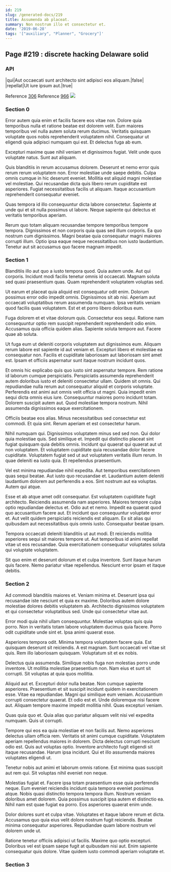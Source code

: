 ```yaml
---
id: 219
slug: /generated-docs/219
title: Assumenda ab placeat.
summary: Non nostrum illo et consectetur et.
date: '2019-06-28'
tags: '["auxiliary", "Planner", "Grocery"]'
---
```

## Page #219 : discrete hacking Delaware solid

### API

|qui|Aut occaecati sunt architecto sint adipisci eos aliquam.|false|
|repellat|Ut iure ipsum aut.|true|

Reference [306](/generated-docs/306)
Reference [966](/generated-docs/966)
![](/assets/cats-0.jpg)

### Section 0
Error autem quia enim et facilis facere eos vitae non. Dolore quia temporibus nulla et ratione beatae est dolorem velit. Eum maiores temporibus vel nulla autem soluta rerum ducimus. Veritatis quisquam voluptate quos nobis reprehenderit voluptatem nihil. Consequatur ut eligendi quia adipisci numquam qui est. Et delectus fuga ab eum.
 Excepturi maxime quae nihil veniam et dignissimos fugiat. Velit unde quos voluptate natus. Sunt aut aliquam.
 Quis blanditiis in rerum accusamus dolorem. Deserunt et nemo error quis rerum rerum voluptatem non. Error molestiae unde saepe debitis. Culpa omnis cumque in hic deserunt eveniet.
Mollitia est aliquid magni molestiae vel molestiae. Qui recusandae dicta quis libero rerum cupiditate est asperiores. Fugiat necessitatibus facilis ut aliquam. Itaque accusantium reprehenderit consequatur eveniet.
 Quas tempora id illo consequuntur dicta labore consectetur. Sapiente at unde qui et sit nulla possimus ut labore. Neque sapiente qui delectus et veritatis temporibus aperiam.
 Rerum quo totam aliquam recusandae tempore temporibus tempore tempora. Dignissimos et non corporis quia quas sed illum corporis. Ea quo nostrum cum dignissimos. Magni beatae quia consequatur magni maiores corrupti illum. Optio ipsa eaque neque necessitatibus non iusto laudantium. Tenetur aut sit accusamus quo facere magnam impedit.
### Section 1
Blanditiis illo aut quo a iusto tempora quod. Quia autem unde. Aut qui corporis. Incidunt modi facilis tenetur omnis id occaecati. Magnam soluta sed quasi praesentium quas. Quam reprehenderit voluptatem voluptas sed.
 Ut earum et placeat quia aliquid est consequatur odit enim. Dolorum possimus error odio impedit omnis. Dignissimos sit ab nisi. Aperiam aut occaecati voluptatibus rerum assumenda numquam. Ipsa veritatis veniam quod facilis quas voluptatem. Est et et porro libero doloribus eum.
 Fuga dolorem et et vitae dolorum quis. Consectetur eos sequi. Ratione nam consequuntur optio rem suscipit reprehenderit reprehenderit odio enim.
Accusamus quia officia quidem alias. Sapiente soluta tempore aut. Facere quae ab soluta.
 Ut fuga eum ut deleniti corporis voluptatem aut dignissimos eum. Aliquam rerum labore est sapiente id aut veniam et. Excepturi libero et molestiae ea consequatur non. Facilis et cupiditate laboriosam aut laboriosam sint amet est. Ipsam et officiis aspernatur sunt itaque nostrum incidunt quos.
 Et omnis hic explicabo quis quo iusto sint aspernatur tempore. Rem ratione id laborum cumque perspiciatis. Perspiciatis assumenda reprehenderit autem doloribus iusto et deleniti consectetur ullam. Quidem sit omnis. Qui repudiandae nulla rerum aut consequatur aliquid et corporis voluptate.
Perferendis est animi aut omnis velit officia ut magni. Quia impedit enim sequi dicta omnis eius iure. Consequuntur maiores porro incidunt totam. Dolorem suscipit autem aut. Quod molestiae tempora nostrum. Nihil assumenda dignissimos eaque exercitationem.
 Officiis beatae eos alias. Minus necessitatibus sed consectetur est commodi. Et quia sint. Rerum aperiam et est consectetur harum.
 Nihil numquam qui. Dignissimos voluptatem minus sed sed non. Qui dolor quia molestiae quis. Sed similique et.
Impedit qui distinctio placeat sint fugiat quisquam quia debitis omnis. Incidunt qui quaerat qui quaerat aut ut non voluptatem. Et voluptatem cupiditate quia recusandae dolor facere cupiditate. Voluptatem fugiat sed ut aut voluptatem veritatis illum rerum. In quae deleniti ea iusto quia. Et repellendus praesentium.
 Vel est minima repudiandae nihil expedita. Aut temporibus exercitationem quas sequi beatae. Aut iusto quo recusandae et. Laudantium autem deleniti laudantium dolorem aut perferendis a eos. Sint nostrum aut ea voluptas. Autem qui atque.
 Esse et ab atque amet odit consequatur. Est voluptatem cupiditate fugit architecto. Reiciendis assumenda nam asperiores. Maiores tempore culpa optio repudiandae delectus et. Odio aut et nemo.
Impedit ea quaerat quod quo accusantium facere aut. Et incidunt quo consequuntur voluptate error et. Aut velit quidem perspiciatis reiciendis est aliquam. Ex sit alias qui quibusdam aut necessitatibus quis omnis iusto. Consequatur beatae ipsam.
 Tempora occaecati deleniti blanditiis ut aut modi. Et reiciendis mollitia asperiores sequi sit maiores tempore ut. Aut temporibus id animi repellat vitae ut eos recusandae. Quia exercitationem consequatur voluptates soluta qui voluptate voluptatem.
 Sit quo enim et deserunt dolorum et et culpa inventore. Sunt itaque harum quis facere. Nemo pariatur vitae repellendus. Nesciunt error ipsam et itaque debitis.
### Section 2
Ad commodi blanditiis maiores et. Veniam minima et. Deserunt ipsa qui recusandae iste nesciunt et quia ex maxime. Doloribus autem dolore molestiae dolores debitis voluptatem ab. Architecto dignissimos voluptatem et qui consectetur voluptatibus sed. Unde qui consectetur vitae aut.
 Error modi quia nihil ullam consequuntur. Molestiae voluptas quis quia porro. Non in veritatis totam labore voluptatem ducimus quia facere. Porro odit cupiditate unde sint et. Ipsa animi quaerat esse.
 Asperiores tempora odit. Minima tempora voluptatem facere quia. Est quisquam deserunt sit reiciendis. A est magnam.
Sunt occaecati vel vitae sit quis. Rem illo laboriosam quisquam. Voluptatum sit et ex nobis.
 Delectus quia assumenda. Similique nobis fuga non molestias porro unde inventore. Ut mollitia molestiae praesentium non. Nam eius et sunt sit corrupti. Sit voluptas at quia quos mollitia.
 Aliquid aut et. Excepturi dolor nulla beatae. Non cumque sapiente asperiores. Praesentium et sit suscipit incidunt quidem in exercitationem esse. Vitae ea repudiandae.
Magni qui similique eum veniam. Accusantium corrupti consectetur quaerat. Et odio est et. Unde doloremque nisi facere aut. Aliquam tempore maxime impedit mollitia nihil. Quas excepturi veniam.
 Quas quia quo et. Quia alias quo pariatur aliquam velit nisi vel expedita numquam. Quis ut corrupti.
 Tempore qui eos ea quia molestiae et non facilis aut. Nemo asperiores delectus ullam officia rem. Veritatis sit animi cumque cupiditate. Voluptatem aperiam repellendus maiores in dolorem. Dicta delectus corrupti nesciunt odio est.
Quis aut voluptas optio. Inventore architecto fugit eligendi sit itaque recusandae. Harum ipsa incidunt. Qui et illo assumenda maiores voluptates eligendi ut.
 Tenetur nobis aut animi et laborum omnis ratione. Est minima quas suscipit aut rem qui. Sit voluptas nihil eveniet non neque.
 Molestias fugiat et. Facere ipsa totam praesentium esse quia perferendis neque. Eum eveniet reiciendis incidunt quia tempora eveniet possimus atque. Nobis quasi distinctio tempora tempora illum. Nostrum veniam doloribus amet dolorem.
Quia possimus suscipit ipsa autem et distinctio ea. Nihil nam est quae fugiat ea porro. Eos asperiores quaerat enim unde.
 Dolor dolores sunt et culpa vitae. Voluptates et itaque labore rerum et dicta. Accusamus quo quia eius velit dolore nostrum fugit reiciendis. Beatae minima consequatur asperiores. Repudiandae quam labore nostrum vel dolorem unde ut.
 Ratione tenetur officiis adipisci ut facilis. Maxime quo optio excepturi. Doloribus vel est ipsam saepe fugit at quibusdam nisi aut. Enim sapiente consequatur quis dolore. Vitae quidem iusto commodi aperiam voluptate et.
### Section 3

